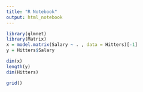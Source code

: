 ```yaml
---
title: "R Notebook"
output: html_notebook
---
```


```r
library(glmnet)
library(Matrix)
x = model.matrix(Salary ~ . , data = Hitters)[-1]
y = Hitters$Salary

dim(x)
length(y)
dim(Hitters)

grid()

```

